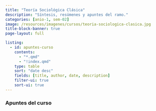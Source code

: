 ```yaml
---
title: "Teoría Sociológica Clásica"
description: "Síntesis, resúmenes y apuntes del ramo."
categories: [anio-1, sem-02]
image: /resources/imagenes/cursos/teoria-sociologica-clasica.jpg
title-block-banner: true
page-layout: full

listing:
  - id: apuntes-curso
    contents:
      - "*.qmd"
      - "!index.qmd"
    type: table
    sort: "date desc"
    fields: [title, author, date, description]
    filter-ui: true
    sort-ui: true
---
```


### Apuntes del curso
::: {#apuntes-curso}
:::
